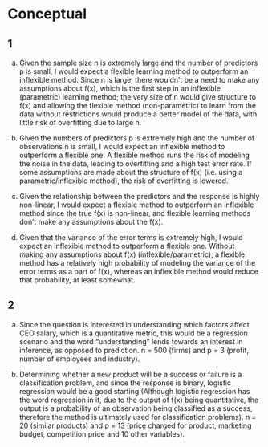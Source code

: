 # Conceptual

## 1
  a. Given the sample size n is extremely large and the number of predictors p is small, I would expect a flexible learning method to outperform an inflexible method. Since n is large, there wouldn't be a need to make any assumptions about f(x), which is the first step in an inflexible (parametric) learning method; the very size of n would give structure to f(x) and allowing the flexible method (non-parametric) to learn from the data without restrictions would produce a better model of the data, with little risk of overfitting due to large n.

  b. Given the numbers of predictors p is extremely high and the number of observations n is small, I would expect an inflexible method to outperform a flexible one. A flexible method runs the risk of modeling the noise in the data, leading to overfitting and a high test error rate. If some assumptions are made about the structure of f(x) (i.e. using a parametric/inflexible method), the risk of overfitting is lowered.

  c. Given the relationship between the predictors and the response is highly non-linear, I would expect a flexible method to outperform an inflexible method since the true f(x) is non-linear, and flexible learning methods don't make any assumptions about the f(x).

  d. Given that the variance of the error terms is extremely high, I would expect an inflexible method to outperform a flexible one. Without making any assumptions about f(x) (inflexible/parametric), a flexible method has a relatively high probability of modeling the variance of the error terms as a part of f(x), whereas an inflexible method would reduce that probability, at least somewhat.


## 2
  a. Since the question is interested in understanding which factors affect CEO salary, which is a quantitative metric, this would be a regression scenario and the word "understanding" lends towards an interest in inference, as opposed to prediction. n = 500 (firms) and p = 3 (profit, number of employees and industry).

  b. Determining whether a new product will be a success or failure is a classification problem, and since the response is binary, logistic regression would be a good starting (Although logistic regression has the word regression in it, due to the output of f(x) being quantitative, the output is a probability of an observation being classified as a success, therefore the method is ultimately used for classification problems). n = 20 (similar products) and p = 13 (price charged for product, marketing budget, competition price and 10 other variables).  
